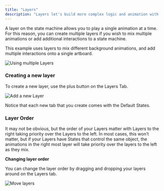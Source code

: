 ```yaml
---
title: "Layers"
description: "Layers let's build more complex logic and animation with the state machine"
---
```



<YouTube id="Fc9MutscvAo" />
  

A layer on the state machine allows you to play a single animation at a time. For this reason, you can create multiple layers if you wish to mix multiple animations or add additional interactions to a state machine.

This example uses layers to mix different background animations, and add multiple interactions onto a single artboard.

![Using multiple Layers](https://ucarecdn.com/aeedde5a-598f-42b3-a5df-81212757395e/)

### Creating a new layer

To create a new layer, use the plus button on the Layers Tab.

![Add a new Layer](https://ucarecdn.com/a6d3e96f-a049-40fd-8ec5-f85301c76a7d/)

Notice that each new tab that you create comes with the Default States.

### Layer Order

It may not be obvious, but the order of your Layers matter with Layers to the right taking priority over the Layers to the left. In most cases, this won’t matter, but if your Layers have States that control the same object, the animations in the right most layer will take priority over the layers to the left as they mix.

**Changing layer order**

You can change the layer order by dragging and dropping your layers around on the Layers tab.

![Move layers](https://ucarecdn.com/5826dbf5-6762-424e-a347-65557cebfdbd/)